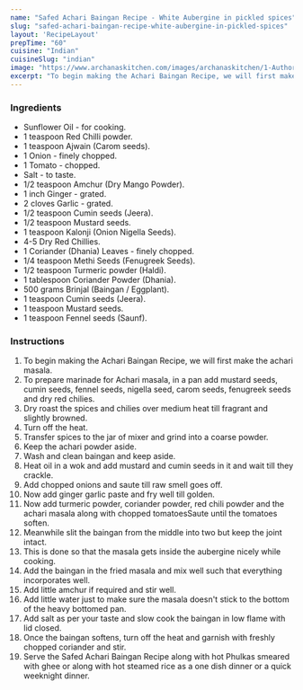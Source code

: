 ---
name: "Safed Achari Baingan Recipe - White Aubergine in pickled spices"
slug: "safed-achari-baingan-recipe-white-aubergine-in-pickled-spices"
layout: 'RecipeLayout'
prepTime: "60"
cuisine: "Indian"
cuisineSlug: "indian"
image: "https://www.archanaskitchen.com/images/archanaskitchen/1-Author/Shaheen_Ali/Safed_Achari_Baigan__White_Aubergine_in_pickled_spices.jpg"
excerpt: "To begin making the Achari Baingan Recipe, we will first make the achari masala"
---

### Ingredients

- Sunflower Oil - for cooking.
- 1 teaspoon Red Chilli powder.
- 1 teaspoon Ajwain (Carom seeds).
- 1 Onion - finely chopped.
- 1 Tomato - chopped.
- Salt - to taste.
- 1/2 teaspoon Amchur (Dry Mango Powder).
- 1 inch Ginger - grated.
- 2 cloves Garlic - grated.
- 1/2 teaspoon Cumin seeds (Jeera).
- 1/2 teaspoon Mustard seeds.
- 1 teaspoon Kalonji (Onion Nigella Seeds).
- 4-5 Dry Red Chillies.
- 1 Coriander (Dhania) Leaves - finely chopped.
- 1/4 teaspoon Methi Seeds (Fenugreek Seeds).
- 1/2 teaspoon Turmeric powder (Haldi).
- 1 tablespoon Coriander Powder (Dhania).
- 500 grams Brinjal (Baingan / Eggplant).
- 1 teaspoon Cumin seeds (Jeera).
- 1 teaspoon Mustard seeds.
- 1 teaspoon Fennel seeds (Saunf).

### Instructions

1. To begin making the Achari Baingan Recipe, we will first make the achari masala.
1. To prepare marinade for Achari masala, in a pan add mustard seeds, cumin seeds, fennel seeds, nigella seed, carom seeds, fenugreek seeds and dry red chilies.
1. Dry roast the spices and chilies over medium heat till fragrant and slightly browned.
1. Turn off the heat.
1. Transfer spices to the jar of mixer and grind into a coarse powder.
1. Keep the achari powder aside.
1. Wash and clean baingan and keep aside.
1. Heat oil in a wok and add mustard and cumin seeds in it and wait till they crackle.
1. Add chopped onions and saute till raw smell goes off.
1. Now add ginger garlic paste and fry well till golden.
1. Now add turmeric powder, coriander powder, red chili powder and the achari masala along with chopped tomatoesSaute until the tomatoes soften.
1. Meanwhile slit the baingan from the middle into two but keep the joint intact.
1. This is done so that the masala gets inside the aubergine nicely while cooking.
1. Add the baingan in the fried masala and mix well such that everything incorporates well.
1. Add little amchur if required and stir well.
1. Add little water just to make sure the masala doesn't stick to the bottom of the heavy bottomed pan.
1. Add salt as per your taste and slow cook the baingan in low flame with lid closed.
1. Once the baingan softens, turn off the heat and garnish with freshly chopped coriander and stir.
1. Serve the Safed Achari Baingan Recipe along with hot Phulkas smeared with ghee or along with hot steamed rice as a one dish dinner or a quick weeknight dinner.
